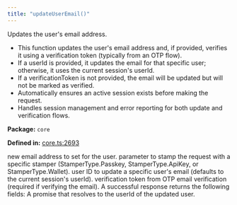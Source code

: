 ```yaml
---
title: "updateUserEmail()"
---
```



<H3Bordered text="Overview" />

Updates the user's email address.

<ul>
  <li>This function updates the user's email address and, if provided, verifies it using a verification token (typically from an OTP flow).</li>
  <li>If a userId is provided, it updates the email for that specific user; otherwise, it uses the current session's userId.</li>
  <li>If a verificationToken is not provided, the email will be updated but will not be marked as verified.</li>
  <li>Automatically ensures an active session exists before making the request.</li>
  <li>Handles session management and error reporting for both update and verification flows.</li>
</ul>

<p><strong>Package:</strong> <code>core</code></p>

<p><strong>Defined in:</strong> <a href="https://github.com/tkhq/sdk/blob/main/packages/core/src/__clients__/core.ts#L2693">core.ts:2693</a></p>

<H3Bordered text="Parameters" />

<ParamField body="params" type='object' required={true} path="params" >
  <Expandable title="params details">
    <NestedParam parentKey="params" childKey="email" type='string' required={true}>
new email address to set for the user.
</NestedParam>
    <NestedParam parentKey="params" childKey="stampWith" type='StamperType' required={false}>
parameter to stamp the request with a specific stamper (StamperType.Passkey, StamperType.ApiKey, or StamperType.Wallet).
</NestedParam>
    <NestedParam parentKey="params" childKey="userId" type='string' required={false}>
user ID to update a specific user's email (defaults to the current session's userId).
</NestedParam>
    <NestedParam parentKey="params" childKey="verificationToken" type='string' required={false}>
verification token from OTP email verification (required if verifying the email).
</NestedParam>
  </Expandable>
</ParamField>

<H3Bordered text="Response" />
A successful response returns the following fields:

<ResponseField name="returns" type="string" required={true} >
  A promise that resolves to the userId of the updated user.
</ResponseField>
